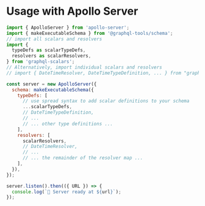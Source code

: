 # Usage with Apollo Server

```javascript
import { ApolloServer } from 'apollo-server';
import { makeExecutableSchema } from '@graphql-tools/schema';
// import all scalars and resolvers
import {
  typeDefs as scalarTypeDefs,
  resolvers as scalarResolvers,
} from 'graphql-scalars';
// Alternatively, import individual scalars and resolvers
// import { DateTimeResolver, DateTimeTypeDefinition, ... } from "graphql-scalars"

const server = new ApolloServer({
  schema: makeExecutableSchema({
    typeDefs: [
      // use spread syntax to add scalar definitions to your schema
      ...scalarTypeDefs,
      // DateTimeTypeDefinition,
      // ...
      // ... other type definitions ...
    ],
    resolvers: [
      scalarResolvers,
      // DateTimeResolver,
      // ...
      // ... the remainder of the resolver map ...
    ],
  }),
});

server.listen().then(({ URL }) => {
  console.log(`🚀 Server ready at ${url}`);
});
```
